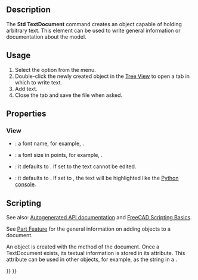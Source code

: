 <languages/>
<translate>

<!--T:16-->
{{Docnav
|[[Std_ViewScreenShot|ViewScreenShot]]
|[[Std_DemoMode|DemoMode]]
|[[Std_Tools_Menu|Std Tools Menu]]
|IconL=Std_ViewScreenShot.svg
|IconR=Std_DemoMode.svg
|IconC=Freecad.svg
}}

<!--T:1-->
{{GuiCommand
|Name=Std TextDocument
|MenuLocation=Tools → Add text document
|Workbenches=All
|Version=0.19
|SeeAlso=[[Draft ShapeString|Draft ShapeString]], [[Draft Text|Draft Text]]
}}

==Description== <!--T:2-->

<!--T:3-->
The '''Std TextDocument''' command creates an object capable of holding arbitrary text. This element can be used to write general information or documentation about the model.

==Usage== <!--T:4-->

<!--T:5-->
# Select the {{MenuCommand|Tools → [[Image:Std_TextDocument.svg|16px]] Add text document}} option from the menu.
# Double-click the newly created object in the [[Tree_View|Tree View]] to open a tab in which to write text.
# Add text.
# Close the tab and save the file when asked.

==Properties== <!--T:12-->

===View=== <!--T:13-->

<!--T:14-->
{{TitleProperty|Editor}}

<!--T:15-->
* {{PropertyView|Font Name|Font}}: a font name, for example, {{Value|Ubuntu Mono}}.
* {{PropertyView|Font Size|Float}}: a font size in points, for example, {{Value|11}}.
* {{PropertyView|Read Only|Bool}}: it defaults to {{FALSE}}. If set to {{TRUE}} the text cannot be edited. 
* {{PropertyView|Syntax Highlighter|Enumeration}}: it defaults to {{Value|None}}. If set to {{Value|Python}}, the text will be highlighted like the [[Python_console|Python console]].

==Scripting== <!--T:6-->

<!--T:7-->
See also: [https://freecad.github.io/SourceDoc/ Autogenerated API documentation] and [[FreeCAD_Scripting_Basics|FreeCAD Scripting Basics]].

<!--T:8-->
See [[Part_Feature|Part Feature]] for the general information on adding objects to a document.

<!--T:9-->
An {{incode|App::TextDocument}} object is created with the {{incode|addObject()}} method of the document. Once a TextDocument exists, its textual information is stored in its {{incode|Text}} attribute. This attribute can be used in other objects, for example, as the string in a {{Button|[[Image:Draft_ShapeString.svg|16px]] [[Draft_ShapeString|Draft ShapeString]]}}.

</translate>
{{Code|code=
import FreeCAD as App
import Draft

doc = App.newDocument()
obj = doc.addObject("App::TextDocument", "Text_document")
obj.Text = "textual information"
doc.recompute()

obj2 = Draft.makeShapeString(obj.Text, "/usr/share/fonts/truetype/dejavu/DejaVuSans.ttf", 10)
doc.recompute()
}}
<translate>


<!--T:17-->
{{Docnav
|[[Std_ViewScreenShot|ViewScreenShot]]
|[[Std_DemoMode|DemoMode]]
|[[Std_Tools_Menu|Std Tools Menu]]
|IconL=Std_ViewScreenShot.svg
|IconR=Std_DemoMode.svg
|IconC=Freecad.svg
}}

</translate>
{{Std_Base_navi{{#translation:}}}}
{{Userdocnavi{{#translation:}}}}
